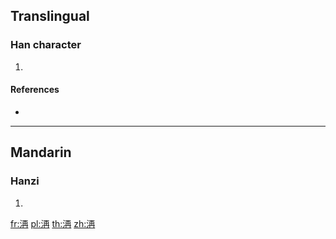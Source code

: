 {{character info/new}}
==Translingual==

===Han character===
{{Han char|rn=85|rad=水|as=06|sn=9|four=|canj=EMGB|ids=⿰氵再}}

# {{defn|Han|sort=水06}}

====References====
* {{Han ref|kx=0619.200|dkj=17355|hdz=31603.010|uh=6D05|ud=27909}}

----

==Mandarin==

===Hanzi===
{{cmn-hanzi|pin=[[zài]] ([[zai4]])|wg=tsai<sup>4</sup>}}

# {{defn|lang=cmn|sort=水06}}

[[fr:洅]]
[[pl:洅]]
[[th:洅]]
[[zh:洅]]